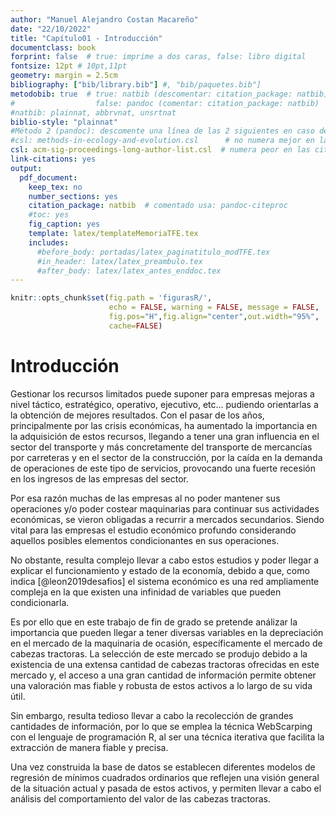 ```yaml
---
author: "Manuel Alejandro Costan Macareño"
date: "22/10/2022"
title: "Capítulo01 - Introducción"
documentclass: book
forprint: false  # true: imprime a dos caras, false: libro digital
fontsize: 12pt # 10pt,11pt
geometry: margin = 2.5cm 
bibliography: ["bib/library.bib"] #, "bib/paquetes.bib"]
metodobib: true  # true: natbib (descomentar: citation_package: natbib) 
#                  false: pandoc (comentar: citation_package: natbib)
#natbib: plainnat, abbrvnat, unsrtnat
biblio-style: "plainnat"
#Método 2 (pandoc): descomente una línea de las 2 siguientes en caso de usarlo
#csl: methods-in-ecology-and-evolution.csl      # no numera mejor en las citas
csl: acm-sig-proceedings-long-author-list.csl  # numera peor en las citas
link-citations: yes
output: 
  pdf_document:
    keep_tex: no
    number_sections: yes
    citation_package: natbib  # comentado usa: pandoc-citeproc
    #toc: yes
    fig_caption: yes
    template: latex/templateMemoriaTFE.tex
    includes:
      #before_body: portadas/latex_paginatitulo_modTFE.tex
      #in_header: latex/latex_preambulo.tex
      #after_body: latex/latex_antes_enddoc.tex
---
```




```r
knitr::opts_chunk$set(fig.path = 'figurasR/',
                      echo = FALSE, warning = FALSE, message = FALSE,
                      fig.pos="H",fig.align="center",out.width="95%",
                      cache=FALSE)

```


<!-- \setcounter{chapter}{2} -->
<!-- \setcounter{chapter}{2} escribir 2 para capítulo 3  -->
<!-- \pagenumbering{arabic} -->

\ifdefined\ifprincipal
\else
\setlength{\parindent}{1em}
\pagestyle{fancy}
\setcounter{tocdepth}{4}
\tableofcontents
<!-- \nocite{*} -->
\fi

\ifdefined\ifdoblecara
\fancyhead{}{}
\fancyhead[LE,RO]{\scriptsize\rightmark}
\fancyfoot[LO,RE]{\scriptsize\slshape \leftmark}
\fancyfoot[C]{}
\fancyfoot[LE,RO]{\footnotesize\thepage}
\else
\fancyhead{}{}
\fancyhead[RO]{\scriptsize\rightmark}
\fancyfoot[LO]{\scriptsize\slshape \leftmark}
\fancyfoot[C]{}
\fancyfoot[RO]{\footnotesize\thepage}
\fi
\renewcommand{\headrulewidth}{0.4pt}
\renewcommand{\footrulewidth}{0.4pt}


# Introducción

Gestionar los recursos limitados puede suponer para empresas mejoras a nivel táctico, estratégico, operativo, ejecutivo, etc... pudiendo orientarlas a la obtención de mejores resultados. Con el pasar de los años, principalmente por las crisis económicas, ha aumentado la importancia en la adquisición de estos recursos, llegando a tener una gran influencia en el sector del transporte y más concretamente del transporte de mercancías por carreteras y en el sector de la construcción, por la caída en la demanda de operaciones de este tipo de servicios, provocando una fuerte recesión en los ingresos de las empresas del sector. 

Por esa razón muchas de las empresas al no poder mantener sus operaciones y/o poder costear maquinarias para continuar sus actividades económicas, se vieron obligadas a recurrir a mercados secundarios. Siendo vital para las empresas el estudio económico profundo considerando aquellos posibles elementos condicionantes en sus operaciones.

No obstante, resulta complejo llevar a cabo estos estudios y poder llegar a explicar el funcionamiento y estado de la economía, debido a que, como indica [@leon2019desafios] el sistema económico es una red ampliamente compleja en la que existen una infinidad de variables que pueden condicionarla.

Es por ello que en este trabajo de fin de grado se pretende análizar la importancia que pueden llegar a tener diversas variables en la depreciación en el mercado de la maquinaria de ocasión, específicamente el mercado de cabezas tractoras. La selección de este mercado se produjo debido a la existencia de una extensa cantidad de cabezas tractoras ofrecidas en este mercado y, el acceso a una gran cantidad de información  permite obtener una valoración mas fiable y robusta de estos activos a lo largo de su vida útil.

Sin embargo, resulta tedioso llevar a cabo la recolección de grandes cantidades de información, por lo que se emplea la técnica WebScarping con el lenguaje de programación R, al ser una técnica iterativa que facilita la extracción de manera fiable y precisa. 

Una vez construida la base de datos se establecen diferentes modelos de regresión de mínimos cuadrados ordinarios que reflejen una visión general de la situación actual y pasada de estos activos, y permiten llevar a cabo el análisis del comportamiento del valor de las cabezas tractoras.





